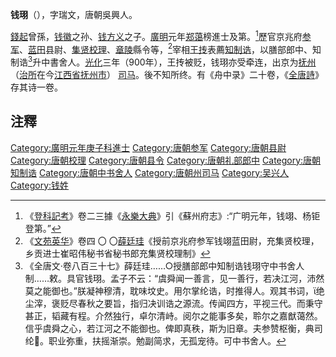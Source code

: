 '''钱珝'''（{{bd|?||?|}}），字瑞文，唐朝吳興人。

[[錢起|錢起]]曾孫，[[钱徽|钱徽]]之孙、[[钱方义|钱方义]]之子。[[廣明_(唐朝)|廣明]]元年[[郑蔼|郑蔼]]榜進士及第。<ref>《[[登科記考|登科記考]]》卷二三據《[[永樂大典|永樂大典]]》引《蘇州府志》:“广明元年，钱翊、杨钜登第。”</ref>歷官京兆府[[参军|参军]]、[[蓝田县|蓝田]]县尉、[[集贤校理|集贤校理]]、[[章陵县|章陵]]縣令等，<ref>《[[文苑英华|文苑英华]]》卷四 〇 〇[[薛廷珪|薛廷珪]]《授前京兆府参军钱翊蓝田尉，充集贤校理，乡贡进士崔昭伟秘书省秘书郎充集贤校理制》</ref>宰相[[王抟|王抟]]表薦[[知制诰|知制诰]]，以膳部郎中、知制诰<ref>《全唐文·卷八百三十七》薛廷珪……○授膳部郎中知制诰钱珝守中书舍人制……敕。具官钱珝。孟子不云：“虞舜闻一善言，见一善行，若决江河，沛然莫之能御也。”朕凝神穆清，耽味坟史。用尔掌纶诰，时推得人。观其书词，绝尘滓，褒贬尽春秋之要旨，指归决训诰之源流。传闻四方，平视三代。而秉守甚正，韬藏有程。介然独行，卓尔清峙。阅尔之能事多矣，聆尔之嘉猷蔼然。信乎虞舜之心，若江河之不能御也。俾即真秩，斯为旧章。夫参赞枢衡，典司纶。职业弥重，扶摇渐崇。勉副简求，无孤宠待。可中书舍人。</ref>升中書舍人。[[光化|光化]]三年（900年），王抟被贬，钱珝亦受牵连，出京为[[抚州_(隋朝)|抚州]]（[[治所|治所]]在今[[江西省|江西省]][[抚州市|抚州市]]） [[司马|司马]]。後不知所终。有《舟中录》二十卷，《[[全唐詩|全唐詩]]》存其诗一卷。

==注釋==
{{reflist}}
{{DEFAULTSORT:Q}}
[[Category:廣明元年庚子科進士|Category:廣明元年庚子科進士]]
[[Category:唐朝参军|Category:唐朝参军]]
[[Category:唐朝县尉|Category:唐朝县尉]]
[[Category:唐朝校理|Category:唐朝校理]]
[[Category:唐朝县令|Category:唐朝县令]]
[[Category:唐朝礼部郎中|Category:唐朝礼部郎中]]
[[Category:唐朝知制诰|Category:唐朝知制诰]]
[[Category:唐朝中书舍人|Category:唐朝中书舍人]]
[[Category:唐朝州司马|Category:唐朝州司马]]
[[Category:吴兴人|Category:吴兴人]]
[[Category:钱姓|Category:钱姓]]